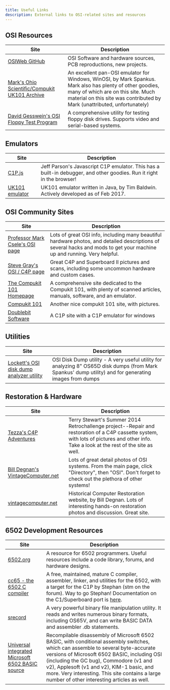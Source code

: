 ```yaml
---
title: Useful Links
description: External links to OSI-related sites and resources
---
```


## OSI Resources

| Site | Description |
|------|-------------|
| [OSIWeb GitHub](https://github.com/osiweb) | OSI Software and hardware sources, PCB reproductions, new projects. |
| [Mark's Ohio Scientific/Compukit UK101 Archive](http://osi.marks-lab.com) | An excellent pan-OSI emulator for Windows, WinOSI, by Mark Spankus. Mark also has plenty of other goodies, many of which are on this site. Much material on this site was contributed by Mark (unattributed, unfortunately) |
| [David Gesswein's OSI Floppy Test Program](http://www.pdp8online.com/osi/osi-floppy-test.shtml) | A comprehensive utility for testing floppy disk drives. Supports video and serial-based systems. |

## Emulators

| Site | Description |
|------|-------------|
| [C1P.js](http://www.pcjs.org/docs/c1pjs/) | Jeff Parson's Javascript C1P emulator. This has a built-in debugger, and other goodies. Run it right in the browser! |
| [UK101 emulator](http://uk101.sourceforge.net/) | UK101 emulator written in Java, by Tim Baldwin. Actively developed as of Feb 2017. |

## OSI Community Sites

| Site | Description |
|------|-------------|
| [Professor Mark Csele's OSI page](http://technology.niagarac.on.ca/people/mcsele/OhioScientific.html) | Lots of great OSI info, including many beautiful hardware photos, and detailed descriptions of several hacks and mods to get your machine up and running. Very helpful. |
| [Steve Gray's OSI / C4P page](http://www.6502.org/users/sjgray/computer/osi-c4p/index.html) | Great C4P and Superboard II pictures and scans, including some uncommon hardware and custom cases. |
| [The Compukit 101 Homepage](http://www.compukit.org/) | A comprehensive site dedicated to the Compukit 101, with plenty of scanned articles, manuals, software, and an emulator. |
| [Compukit 101](http://www.gifford.co.uk/~coredump/uk101.htm) | Another nice compukit 101 site, with pictures. |
| [Doublebit Software](http://www.doublebit.com/archives/software/challenger1p/) | A C1P site with a C1P emulator for windows |

## Utilities

| Site | Description |
|------|-------------|
| [Lockett's OSI disk dump analyzer utility](http://lockett.altervista.org/osidd/osidd.html) | OSI Disk Dump utility - A very useful utility for analyzing 8" OS65D disk dumps (from Mark Spankus' dump utility) and for generating images from dumps |

## Restoration & Hardware

| Site | Description |
|------|-------------|
| [Tezza's C4P Adventures](http://www.classic-computers.org.nz/blog/2014-06-30-fixing-C4P-ram-expansion-board.htm) | Terry Stewart's Summer 2014 Retrochallenge project--Repair and restoration of a C4P cassette system, with lots of pictures and other info. Take a look at the rest of the site as well. |
| [Bill Degnan's VintageComputer.net](http://www.vintagecomputer.net/) | Lots of great detail photos of OSI systems. From the main page, click "Directory", then "OSI". Don't forget to check out the plethora of other systems! |
| [vintagecomputer.net](http://vintagecomputer.net) | Historical Computer Restoration website, by Bill Degnan. Lots of interesting hands-on restoration photos and discussion. Great site. |

## 6502 Development Resources

| Site | Description |
|------|-------------|
| [6502.org](http://6502.org/) | A resource for 6502 programmers. Useful resources include a code library, forums, and hardware designs. |
| [cc65 - the 6502 C compiler](http://cc65.github.io/cc65/) | A free, maintained, mature C compiler, assembler, linker, and utilities for the 6502, with a target for the C1P by Stephan (stm on the forum). Way to go Stephan! Documentation on the C1/Superboard port is [here](http://cc65.github.io/doc/osi.html). |
| [srecord](http://srecord.sourceforge.net/) | A very powerful binary file manipulation utility. It reads and writes numerous binary formats, including OS65V, and can write BASIC DATA and assembler .db statements. |
| [Universal integrated Microsoft 6502 BASIC source](http://www.pagetable.com/?p=46) | Recompilable disassembly of Microsoft 6502 BASIC, with conditional assembly switches, which can assemble to several byte-accurate versions of Microsoft 6502 BASIC, including OSI (including the GC bug), Commodore (v1 and v2), Applesoft (v1 and v2), KIM-1 basic, and more. Very interesting. This site contains a large number of other interesting articles as well. |
